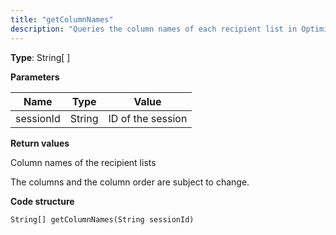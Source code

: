 ```yaml
---
title: "getColumnNames"
description: "Queries the column names of each recipient list in Optimizely Campaign."
---
```


**Type**: String\[ \]

**Parameters**

| Name      | Type   | Value             |
| --------- | ------ | ----------------- |
| sessionId | String | ID of the session |

**Return values**

Column names of the recipient lists

The columns and the column order are subject to change.

**Code structure**

`String[] getColumnNames(String sessionId)
`